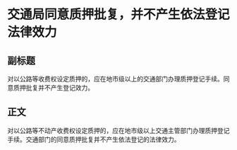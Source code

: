 # 交通局同意质押批复，并不产生依法登记法律效力
## 副标题
对以公路等收费权设定质押的，应在地市级以上的交通部门办理质押登记手续。同意质押批复并不产生登记效力。
## 正文
对以公路等不动产收费权设定质押的，应在地市级以上交通主管部门办理质押登记手续。交通部门的同意质押批复并不产生依法登记的法律效力。